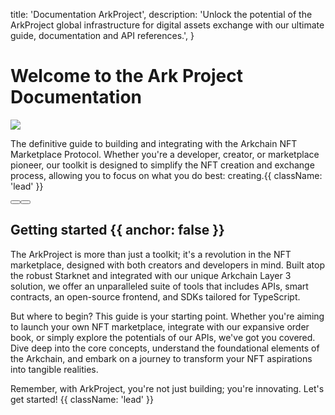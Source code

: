   title: 'Documentation ArkProject',
  description:
    'Unlock the potential of the ArkProject global infrastructure for digital assets exchange with our ultimate guide, documentation and API references.',
}


# Welcome to the Ark Project Documentation

<img src="/assets/home_banner.png" className="mt-4 h-auto w-full" />

The definitive guide to building and integrating with the Arkchain NFT Marketplace Protocol. Whether you're a developer, creator, or marketplace pioneer, our toolkit is designed to simplify the NFT creation and exchange process, allowing you to focus on what you do best: creating.{{ className: 'lead' }}

<div className="mb-16 mt-6 flex gap-3">
  <Button href="/quickstart" arrow="right" children="What is the Ark Project" />
  <Button href="/nft-api-introduction" variant="outline" children="Our APIs" />
</div>

## Getting started {{ anchor: false }}

The ArkProject is more than just a toolkit; it's a revolution in the NFT marketplace, designed with both creators and developers in mind. Built atop the robust Starknet and integrated with our unique Arkchain Layer 3 solution, we offer an unparalleled suite of tools that includes APIs, smart contracts, an open-source frontend, and SDKs tailored for TypeScript.

But where to begin? This guide is your starting point. Whether you're aiming to launch your own NFT marketplace, integrate with our expansive order book, or simply explore the potentials of our APIs, we've got you covered. Dive deep into the core concepts, understand the foundational elements of the Arkchain, and embark on a journey to transform your NFT aspirations into tangible realities.

Remember, with ArkProject, you're not just building; you're innovating. Let's get started! {{ className: 'lead' }}
